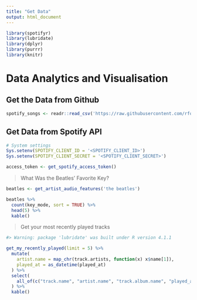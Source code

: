 ```yaml
---
title: "Get Data"
output: html_document
---
```


```r
library(spotifyr)
library(lubridate)
library(dplyr)
library(purrr)
library(knitr)
```

# Data Analytics and Visualisation


## Get the Data from Github

```r
spotify_songs <- readr::read_csv('https://raw.githubusercontent.com/rfordatascience/tidytuesday/master/data/2020/2020-01-21/spotify_songs.csv')
```

## Get Data from Spotify API

```r
# System settings
Sys.setenv(SPOTIFY_CLIENT_ID = '<SPOTIFY_CLIENT_ID>')
Sys.setenv(SPOTIFY_CLIENT_SECRET = '<SPOTIFY_CLIENT_SECRET>')

access_token <- get_spotify_access_token()
```

> What Was the Beatles’ Favorite Key?

```r
beatles <- get_artist_audio_features('the beatles')

beatles %>% 
  count(key_mode, sort = TRUE) %>% 
  head(5) %>% 
  kable()
```


> Get your most recently played tracks

```r

#> Warning: package 'lubridate' was built under R version 4.1.1

get_my_recently_played(limit = 5) %>% 
  mutate(
    artist.name = map_chr(track.artists, function(x) x$name[1]),
    played_at = as_datetime(played_at)
  ) %>% 
  select(
    all_of(c("track.name", "artist.name", "track.album.name", "played_at"))
  ) %>% 
  kable()
```


